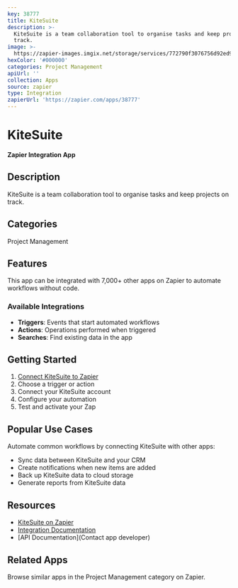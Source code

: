 ```yaml
---
key: 38777
title: KiteSuite
description: >-
  KiteSuite is a team collaboration tool to organise tasks and keep projects on
  track.
image: >-
  https://zapier-images.imgix.net/storage/services/772790f3076756d92ed9ed7c48a09955.png?auto=format%2Ccompress&ixlib=python-3.0.0&q=50
hexColor: '#000000'
categories: Project Management
apiUrl: ''
collection: Apps
source: zapier
type: Integration
zapierUrl: 'https://zapier.com/apps/38777'
---
```

# KiteSuite

**Zapier Integration App**

## Description

KiteSuite is a team collaboration tool to organise tasks and keep projects on track.

## Categories

Project Management

## Features

This app can be integrated with 7,000+ other apps on Zapier to automate workflows without code.

### Available Integrations

- **Triggers**: Events that start automated workflows
- **Actions**: Operations performed when triggered
- **Searches**: Find existing data in the app

## Getting Started

1. [Connect KiteSuite to Zapier](https://zapier.com/apps/38777)
2. Choose a trigger or action
3. Connect your KiteSuite account
4. Configure your automation
5. Test and activate your Zap

## Popular Use Cases

Automate common workflows by connecting KiteSuite with other apps:

- Sync data between KiteSuite and your CRM
- Create notifications when new items are added
- Back up KiteSuite data to cloud storage
- Generate reports from KiteSuite data

## Resources

- [KiteSuite on Zapier](https://zapier.com/apps/38777)
- [Integration Documentation](https://zapier.com/apps/38777/integrations)
- [API Documentation](Contact app developer)

## Related Apps

Browse similar apps in the Project Management category on Zapier.
